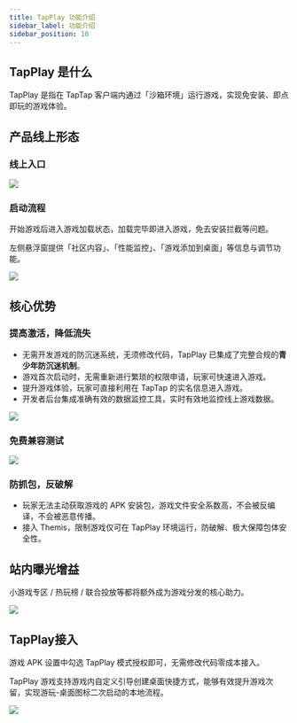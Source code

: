 ---
title: TapPlay 功能介绍
sidebar_label: 功能介绍
sidebar_position: 10
---

## TapPlay 是什么

TapPlay 是指在 TapTap 客户端内通过「沙箱环境」运行游戏，实现免安装、即点即玩的游戏体验。

## 产品线上形态

### 线上入口

![](https://capacity-files.lcfile.com/Yjsf2LVKJzHda12p1f4v8ODXkafhaO6A/image-20240321-080618.png)

### 启动流程
开始游戏后进入游戏加载状态，加载完毕即进入游戏，免去安装拦截等问题。

左侧悬浮窗提供「社区内容」、「性能监控」、「游戏添加到桌面」等信息与调节功能。

![](https://capacity-files.lcfile.com/Eeph91vhk2dqjINjnMWzDwDigUHcPXXF/image-20240321-081432%20%281%29.png)

## 核心优势

### 提高激活，降低流失

- 无需开发游戏的防沉迷系统，无须修改代码，TapPlay 已集成了完整合规的**青少年防沉迷机制**。
- 游戏首次启动时，无需重新进行繁琐的权限申请，玩家可快速进入游戏。
- 提升游戏体验，玩家可直接利用在 TapTap 的实名信息进入游戏。
- 开发者后台集成准确有效的数据监控工具，实时有效地监控线上游戏数据。

![](https://capacity-files.lcfile.com/IcU8V9AccWVYBA5B7p6XEcfUJLriyKuk/image-20240321-082704.png)

### 免费兼容测试

![](https://capacity-files.lcfile.com/hqayARMo7LyutXadsg3gzqqPT5IHxsP4/image-20240321-082816.png)

### 防抓包，反破解

- 玩家无法主动获取游戏的 APK 安装包，游戏文件安全系数高，不会被反编译，不会被恶意传播。
- 接入 Themis，限制游戏仅可在 TapPlay 环境运行，防破解、极大保障包体安全性。

## 站内曝光增益

小游戏专区 / 热玩榜 / 联合投放等都将额外成为游戏分发的核心助力。

![](https://capacity-files.lcfile.com/cWK0uDadAhu5adPMx8efs0exGlnfOJST/image-20240321-083603.png)

## TapPlay接入

游戏 APK 设置中勾选 TapPlay 模式授权即可，无需修改代码零成本接入。

TapPlay 游戏支持游戏内自定义引导创建桌面快捷方式，能够有效提升游戏次留，实现游玩-桌面图标二次启动的本地流程。

![](https://capacity-files.lcfile.com/JB8FkvT0xe7jfRtLYB6rxjb0ULldWRDw/image-20240321-084602.png)
